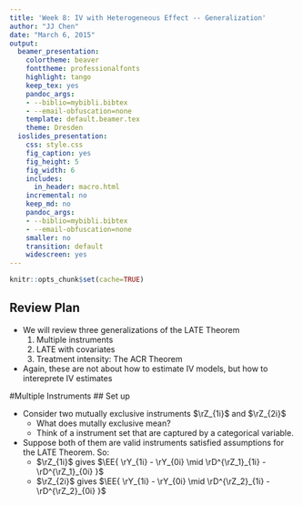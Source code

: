 ```yaml
---
title: 'Week 8: IV with Heterogeneous Effect -- Generalization'
author: "JJ Chen"
date: "March 6, 2015"
output:
  beamer_presentation:
    colortheme: beaver
    fonttheme: professionalfonts
    highlight: tango
    keep_tex: yes
    pandoc_args:
    - --biblio=mybibli.bibtex
    - --email-obfuscation=none
    template: default.beamer.tex
    theme: Dresden
  ioslides_presentation:
    css: style.css
    fig_caption: yes
    fig_height: 5
    fig_width: 6
    includes:
      in_header: macro.html
    incremental: no
    keep_md: no
    pandoc_args:
    - --biblio=mybibli.bibtex
    - --email-obfuscation=none
    smaller: no
    transition: default
    widescreen: yes
---
```


```r
knitr::opts_chunk$set(cache=TRUE)
```

## Review Plan

- We will review three generalizations of the LATE Theorem
    1. Multiple instruments
    2. LATE with covariates
    3. Treatment intensity: The ACR Theorem
- Again, these are not about how to estimate IV models, but how to intereprete IV estimates

#Multiple Instruments
## Set up

- Consider two mutually exclusive instruments $\rZ_{1i}$ and $\rZ_{2i}$
    - What does mutally exclusive mean? 
    - Think of a instrument set that are captured by a categorical variable.
- Suppose both of them are valid instruments satisfied assumptions for the LATE Theorem. So:
    - $\rZ_{1i}$ gives $\EE{ \rY_{1i} - \rY_{0i} \mid \rD^{\rZ_1}_{1i} - \rD^{\rZ_1}_{0i} }$
    - $\rZ_{2i}$ gives $\EE{ \rY_{1i} - \rY_{0i} \mid \rD^{\rZ_2}_{1i} - \rD^{\rZ_2}_{0i} }$
